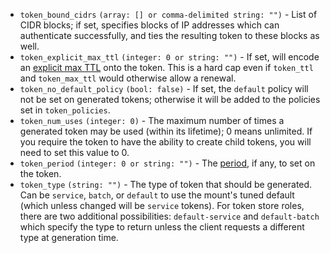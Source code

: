 - `token_bound_cidrs` `(array: [] or comma-delimited string: "")` - List of
  CIDR blocks; if set, specifies blocks of IP addresses which can authenticate
  successfully, and ties the resulting token to these blocks as well.
- `token_explicit_max_ttl` `(integer: 0 or string: "")` - If set, will encode
  an [explicit max
  TTL](/docs/concepts/tokens#token-time-to-live-periodic-tokens-and-explicit-max-ttls)
  onto the token. This is a hard cap even if `token_ttl` and `token_max_ttl`
  would otherwise allow a renewal.
- `token_no_default_policy` `(bool: false)` - If set, the `default` policy will
  not be set on generated tokens; otherwise it will be added to the policies set
  in `token_policies`.
- `token_num_uses` `(integer: 0)` - The maximum number of times a generated
  token may be used (within its lifetime); 0 means unlimited.
  If you require the token to have the ability to create child tokens, 
  you will need to set this value to 0.
- `token_period` `(integer: 0 or string: "")` - The
  [period](/docs/concepts/tokens#token-time-to-live-periodic-tokens-and-explicit-max-ttls),
  if any, to set on the token.
- `token_type` `(string: "")` - The type of token that should be generated. Can
  be `service`, `batch`, or `default` to use the mount's tuned default (which
  unless changed will be `service` tokens). For token store roles, there are two
  additional possibilities: `default-service` and `default-batch` which specify
  the type to return unless the client requests a different type at generation
  time.
